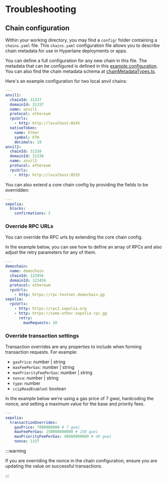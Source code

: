 # Troubleshooting

## Chain configuration

Within your working directory, you may find a `config/` folder containing a `chains.yaml` file. This `chains.yaml` configuration file allows you to describe chain metadata for use in Hyperlane deployments or apps.

You can define a full configuration for any new chain in this file. The metadata that can be configured is defined in this [example configuration](https://github.com/hyperlane-xyz/hyperlane-monorepo/blob/main/typescript/cli/examples/chain-config.yaml). You can also find the chain metadata schema at [chainMetadataTypes.ts](https://github.com/hyperlane-xyz/hyperlane-monorepo/blob/main/typescript/sdk/src/metadata/chainMetadataTypes.ts).

Here's an example configuration for two local anvil chains:

```yaml
---
anvil1:
  chainId: 31337
  domainId: 31337
  name: anvil1
  protocol: ethereum
  rpcUrls:
    - http: http://localhost:8545
  nativeToken:
    name: Ether
    symbol: ETH
    decimals: 18
anvil2:
  chainId: 31338
  domainId: 31338
  name: anvil2
  protocol: ethereum
  rpcUrls:
    - http: http://localhost:8555
```

You can also extend a core chain config by providing the fields to be overridden:

```yaml
---
sepolia:
  blocks:
    confirmations: 2
```

### Override RPC URLs

You can override the RPC urls by extending the core chain config.

In the example below, you can see how to define an array of RPCs and also adjust the retry parameters for any of them.

```yaml
---
demochain:
  name: demochain
  chainId: 123456
  domainId: 123456
  protocol: ethereum
  rpcUrls:
    - http: https://rpc-testnet.demochain.gg
sepolia:
  rpcUrls:
    - http: https://rpc2.sepolia.org
    - http: https://some-other-sepolia-rpc.gg
      retry:
        maxRequests: 10
```

### Override transaction settings

Transaction overrides are any properties to include when forming transaction requests. For example:

- `gasPrice`: number | string
- `maxFeePerGas`: number | string
- `maxPriorityFeePerGas`: number | string
- `nonce`: number | string
- `type`: number
- `ccipReadEnabled`: boolean

In the example below we're using a gas price of 7 gwei, hardcoding the nonce, and setting a maximum value for the base and priority fees.

```yaml
---
sepolia:
  transactionOverrides:
    gasPrice: 7000000000 # 7 gwei
    maxFeePerGas: 150000000000 # 150 gwei
    maxPriorityFeePerGas: 40000000000 # 40 gwei
    nonce: 1337
```

:::warning

If you are overriding the nonce in the chain configuration, ensure you are updating the value on successful transactions.

:::

